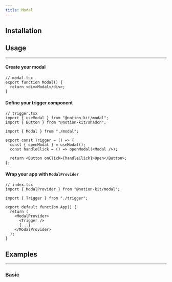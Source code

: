 ```yaml
---
title: Modal
---
```


<ComponentPreview name="modal/basic" hideCode />

## Installation

<Installation packages="@notion-kit/modal" registryName="blocks" />

## Usage

---

<Steps>
<Step>

#### Create your modal

```tsx
// modal.tsx
export function Modal() {
  return <div>Modal</div>;
}
```

</Step>
<Step>

#### Define your trigger component

```tsx
// trigger.tsx
import { useModal } from "@notion-kit/modal";
import { Button } from "@notion-kit/shadcn";

import { Modal } from "./modal";

export const Trigger = () => {
  const { openModal } = useModal();
  const handleClick = () => openModal(<Modal />);

  return <Button onClick={handleClick}>Open</Button>;
};
```

</Step>
<Step>

#### Wrap your app with `ModalProvider`

```tsx
// index.tsx
import { ModalProvider } from "@notion-kit/modal";

import { Trigger } from "./trigger";

export default function App() {
  return (
    <ModalProvider>
      <Trigger />
      {...}
    </ModalProvider>
  );
}
```

</Step>
</Steps>

## Examples

---

### Basic

<ComponentPreview name="modal/basic" />

